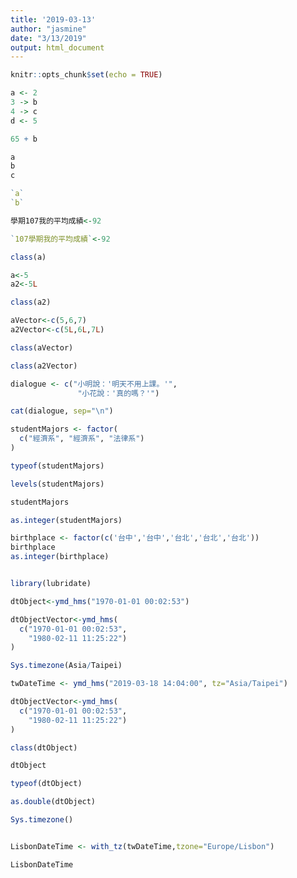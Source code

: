```yaml
---
title: '2019-03-13'
author: "jasmine"
date: "3/13/2019"
output: html_document
---
```



```r
knitr::opts_chunk$set(echo = TRUE)
```

```r
a <- 2
3 -> b
4 -> c
d <- 5
```
```r
65 + b
```

```r
a
b
c
```
```r
`a`
`b`
```
```r
學期107我的平均成績<-92
```

```r
`107學期我的平均成績`<-92
```

```r
class(a)
```

```r
a<-5
a2<-5L
```

```r
class(a2)
```

```r
aVector<-c(5,6,7)
a2Vector<-c(5L,6L,7L)
```

```r
class(aVector)
```
```r
class(a2Vector)
```
```r
dialogue <- c("小明說：'明天不用上課。'",
               "小花說：'真的嗎？'")

cat(dialogue, sep="\n")
```


```r
studentMajors <- factor(
  c("經濟系", "經濟系", "法律系")
)
```

```r
typeof(studentMajors)
```

```r
levels(studentMajors)
```

```r
studentMajors
```

```r
as.integer(studentMajors)
```

```r
birthplace <- factor(c('台中','台中','台北','台北','台北'))
birthplace
as.integer(birthplace)
```

```r

```
```r
library(lubridate)
```


```r
dtObject<-ymd_hms("1970-01-01 00:02:53") 
```

```r
dtObjectVector<-ymd_hms(
  c("1970-01-01 00:02:53",
    "1980-02-11 11:25:22")
)
```

```r
Sys.timezone(Asia/Taipei)
```

```r
twDateTime <- ymd_hms("2019-03-18 14:04:00", tz="Asia/Taipei")
```

```r
dtObjectVector<-ymd_hms(
  c("1970-01-01 00:02:53",
    "1980-02-11 11:25:22")
)

class(dtObject)

dtObject

typeof(dtObject)

as.double(dtObject)
```

```r
Sys.timezone()
```
```r

```

```r
LisbonDateTime <- with_tz(twDateTime,tzone="Europe/Lisbon")

LisbonDateTime
```

